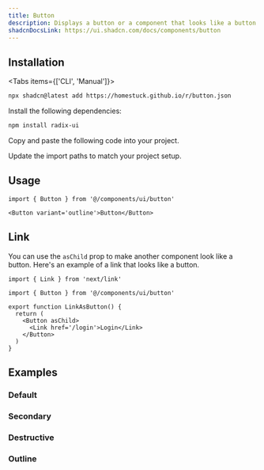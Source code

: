 ```yaml
---
title: Button
description: Displays a button or a component that looks like a button.
shadcnDocsLink: https://ui.shadcn.com/docs/components/button
---
```


<ComponentPreview name='examples/button-demo' description='A button' />

## Installation

<Tabs items={['CLI', 'Manual']}>
  <Tab value="CLI">
```bash
npx shadcn@latest add https://homestuck.github.io/r/button.json
```
</Tab>

<Tab value="Manual">

<Steps>

<Step>Install the following dependencies:</Step>

```bash
npm install radix-ui
```

<Step>Copy and paste the following code into your project.</Step>

<ComponentSource name='button' title='components/ui/button.tsx' />

<Step>Update the import paths to match your project setup.</Step>

</Steps>

</Tab>

</Tabs>

## Usage

```tsx
import { Button } from '@/components/ui/button'
```

```tsx
<Button variant='outline'>Button</Button>
```

## Link

You can use the `asChild` prop to make another component look like a button. Here's an example of a link that looks like a button.

```tsx showLineNumbers
import { Link } from 'next/link'

import { Button } from '@/components/ui/button'

export function LinkAsButton() {
  return (
    <Button asChild>
      <Link href='/login'>Login</Link>
    </Button>
  )
}
```

## Examples

### Default

<ComponentPreview name='examples/button-demo' description='A primary button' />

### Secondary

<ComponentPreview
  name='examples/button-secondary'
  description='A secondary button'
/>

### Destructive

<ComponentPreview
  name='examples/button-destructive'
  description='A destructive button'
/>

### Outline

<ComponentPreview
  name='examples/button-outline'
  description='A button using the outline variant.'
/>
